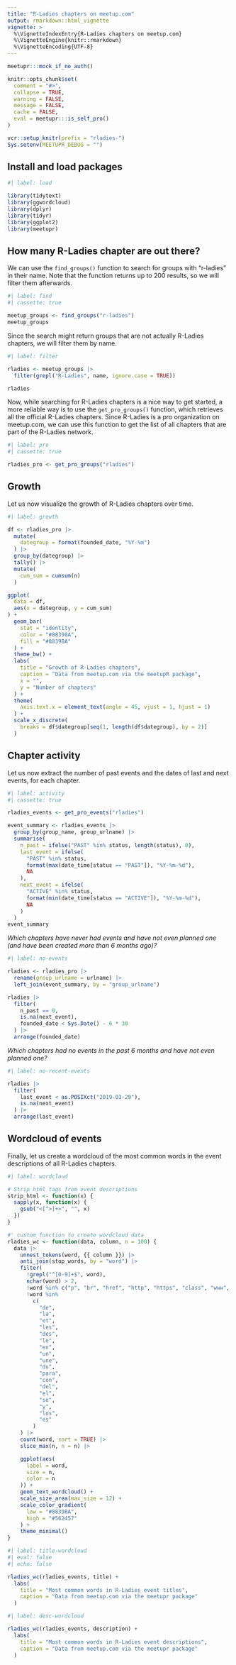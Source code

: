 ```yaml
---
title: "R-Ladies chapters on meetup.com"
output: rmarkdown::html_vignette
vignette: >
  %\VignetteIndexEntry{R-Ladies chapters on meetup.com}
  %\VignetteEngine{knitr::rmarkdown}
  %\VignetteEncoding{UTF-8}
---
```


```r
meetupr:::mock_if_no_auth()

knitr::opts_chunk$set(
  comment = "#>",
  collapse = TRUE,
  warning = FALSE,
  message = FALSE,
  cache = FALSE,
  eval = meetupr:::is_self_pro()
)

vcr::setup_knitr(prefix = "rladies-")
Sys.setenv(MEETUPR_DEBUG = "")
```

## Install and load packages

```r
#| label: load

library(tidytext)
library(ggwordcloud)
library(dplyr)
library(tidyr)
library(ggplot2)
library(meetupr)
```

## How many R-Ladies chapter are out there?

We can use the `find_groups()` function to search for groups with "r-ladies" in their name.
Note that the function returns up to 200 results, so we will filter them afterwards.

```r
#| label: find
#| cassette: true

meetup_groups <- find_groups("r-ladies")
meetup_groups
```

Since the search might return groups that are not actually R-Ladies chapters, we will filter them by name.

```r
#| label: filter

rladies <- meetup_groups |>
  filter(grepl("R-Ladies", name, ignore.case = TRUE))

rladies
```

Now, while searching for R-Ladies chapters is a nice way to get started, a more reliable way is to use the `get_pro_groups()` function, which retrieves all the official R-Ladies chapters.
Since R-Ladies is a pro organization on meetup.com, we can use this function to get the list of all chapters that are part of the R-Ladies network.

```r
#| label: pro
#| cassette: true

rladies_pro <- get_pro_groups("rladies")
```


## Growth

Let us now visualize the growth of R-Ladies chapters over time.

```r
#| label: growth

df <- rladies_pro |>
  mutate(
    dategroup = format(founded_date, "%Y-%m")
  ) |>
  group_by(dategroup) |>
  tally() |>
  mutate(
    cum_sum = cumsum(n)
  )

ggplot(
  data = df,
  aes(x = dategroup, y = cum_sum)
) +
  geom_bar(
    stat = "identity",
    color = "#88398A",
    fill = "#88398A"
  ) +
  theme_bw() +
  labs(
    title = "Growth of R-Ladies chapters",
    caption = "Data from meetup.com via the meetupR package",
    x = "",
    y = "Number of chapters"
  ) +
  theme(
    axis.text.x = element_text(angle = 45, vjust = 1, hjust = 1)
  ) +
  scale_x_discrete(
    breaks = df$dategroup[seq(1, length(df$dategroup), by = 2)]
  )
```

## Chapter activity

Let us now extract the number of past events and the dates of last and next events, for each chapter.

```r
#| label: activity
#| cassette: true

rladies_events <- get_pro_events("rladies")

event_summary <- rladies_events |>
  group_by(group_name, group_urlname) |>
  summarise(
    n_past = ifelse("PAST" %in% status, length(status), 0),
    last_event = ifelse(
      "PAST" %in% status,
      format(max(date_time[status == "PAST"]), "%Y-%m-%d"),
      NA
    ),
    next_event = ifelse(
      "ACTIVE" %in% status,
      format(min(date_time[status == "ACTIVE"]), "%Y-%m-%d"),
      NA
    )
  )
event_summary
```

*Which chapters have never had events and have not even planned one (and have been created more than 6 months ago)?*

```r
#| label: no-events

rladies <- rladies_pro |>
  rename(group_urlname = urlname) |>
  left_join(event_summary, by = "group_urlname")

rladies |>
  filter(
    n_past == 0,
    is.na(next_event),
    founded_date < Sys.Date() - 6 * 30
  ) |>
  arrange(founded_date)
```

*Which chapters had no events in the past 6 months and have not even planned one?*

```r
#| label: no-recent-events

rladies |>
  filter(
    last_event < as.POSIXct("2019-03-29"),
    is.na(next_event)
  ) |>
  arrange(last_event)
```

## Wordcloud of events

Finally, let us create a wordcloud of the most common words in the event descriptions of all R-Ladies chapters.

```r
#| label: wordcloud

# Strip html tags from event descriptions
strip_html <- function(x) {
  sapply(x, function(x) {
    gsub("<[^>]+>", "", x)
  })
}

#' custom function to create wordcloud data
rladies_wc <- function(data, column, n = 100) {
  data |>
    unnest_tokens(word, {{ column }}) |>
    anti_join(stop_words, by = "word") |>
    filter(
      !grepl("^[0-9]+$", word),
      nchar(word) > 2,
      !word %in% c("p", "br", "href", "http", "https", "class", "www", "com"),
      !word %in%
        c(
          "de",
          "la",
          "et",
          "les",
          "des",
          "le",
          "en",
          "un",
          "une",
          "du",
          "para",
          "con",
          "del",
          "el",
          "se",
          "y",
          "los",
          "es"
        )
    ) |>
    count(word, sort = TRUE) |>
    slice_max(n, n = n) |>

    ggplot(aes(
      label = word,
      size = n,
      color = n
    )) +
    geom_text_wordcloud() +
    scale_size_area(max_size = 12) +
    scale_color_gradient(
      low = "#88398A",
      high = "#562457"
    ) +
    theme_minimal()
}

```

```r
#| label: title-wordcloud
#| eval: false
#| echo: false

rladies_wc(rladies_events, title) +
  labs(
    title = "Most common words in R-Ladies event titles",
    caption = "Data from meetup.com via the meetupr package"
  )
```

```r
#| label: desc-wordcloud

rladies_wc(rladies_events, description) +
  labs(
    title = "Most common words in R-Ladies event descriptions",
    caption = "Data from meetup.com via the meetupr package"
  )
```

